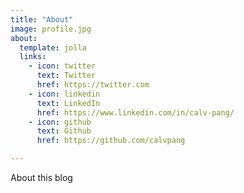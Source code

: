 ```yaml
---
title: "About"
image: profile.jpg
about:
  template: jolla
  links:
    - icon: twitter
      text: Twitter
      href: https://twitter.com
    - icon: linkedin
      text: LinkedIn
      href: https://www.linkedin.com/in/calv-pang/
    - icon: github
      text: Github
      href: https://github.com/calvpang

---
```


About this blog
